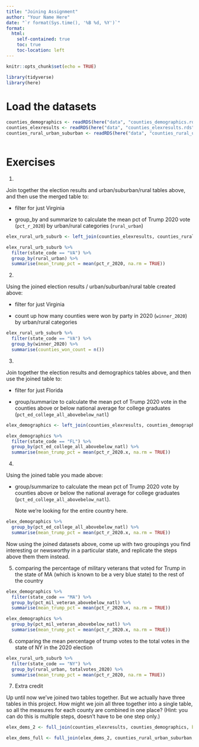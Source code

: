 ```yaml
---
title: "Joining Assignment"
author: "Your Name Here"
date: "`r format(Sys.time(), '%B %d, %Y')`"
format:
  html:
    self-contained: true
    toc: true
    toc-location: left
---
```


```r
knitr::opts_chunk$set(echo = TRUE)

library(tidyverse)
library(here)

```

# Load the datasets

```r

counties_demographics <- readRDS(here("data", "counties_demographics.rds"))
counties_elexresults <- readRDS(here("data", "counties_elexresults.rds"))
counties_rural_urban_suburban <- readRDS(here("data", "counties_rural_urban_suburban.rds"))



```

# Exercises

1)  

Join together the election results and urban/suburban/rural tables above, and then use the merged table to:

-   filter for just Virginia

-   group_by and summarize to calculate the mean pct of Trump 2020 vote (`pct_r_2020`) by urban/rural categories (`rural_urban`)

```r

elex_rural_urb_suburb <- left_join(counties_elexresults, counties_rural_urban_suburban, by = "geoid")

elex_rural_urb_suburb %>% 
  filter(state_code == "VA") %>% 
  group_by(rural_urban) %>%
  summarise(mean_trump_pct = mean(pct_r_2020, na.rm = TRUE))

```

2)  

Using the joined election results / urban/suburban/rural table created above:

-   filter for just Virginia

-   count up how many counties were won by party in 2020 (`winner_2020`) by urban/rural categories

```r

elex_rural_urb_suburb %>% 
  filter(state_code == "VA") %>% 
  group_by(winner_2020) %>% 
  summarise(counties_won_count = n())


```

3)  

Join together the election results and demographics tables above, and then use the joined table to:

-   filter for just Florida

-   group/summarize to calculate the mean pct of Trump 2020 vote in the counties above or below national average for college graduates (`pct_ed_college_all_abovebelow_natl`)

```r

elex_demographics <- left_join(counties_elexresults, counties_demographics, by = "geoid")

elex_demographics %>% 
  filter(state_code == "FL") %>% 
  group_by(pct_ed_college_all_abovebelow_natl) %>%
  summarise(mean_trump_pct = mean(pct_r_2020.x, na.rm = TRUE))


```

4)  

Using the joined table you made above:

-   group/summarize to calculate the mean pct of Trump 2020 vote by counties above or below the national average for college graduates (`pct_ed_college_all_abovebelow_natl`).

    Note we're looking for the entire country here.

```r

elex_demographics %>%
  group_by(pct_ed_college_all_abovebelow_natl) %>%
  summarise(mean_trump_pct = mean(pct_r_2020.x, na.rm = TRUE))


```

Now using the joined datasets above, come up with two groupings you find interesting or newsworthy in a particular state, and replicate the steps above them them instead.

5)  
comparing the percentage of military veterans that voted for Trump in the state of MA (which is known
to be a very blue state) to the rest of the country

```r

elex_demographics %>%
  filter(state_code == "MA") %>% 
  group_by(pct_mil_veteran_abovebelow_natl) %>%
  summarise(mean_trump_pct = mean(pct_r_2020.x, na.rm = TRUE))

elex_demographics %>%
  group_by(pct_mil_veteran_abovebelow_natl) %>%
  summarise(mean_trump_pct = mean(pct_r_2020.x, na.rm = TRUE))

```

6)  
comparing the mean percentage of trump votes to the total votes in the state of NY in the 2020 election

```r

elex_rural_urb_suburb %>% 
  filter(state_code == "NY") %>% 
  group_by(rural_urban, totalvotes_2020) %>%
  summarise(mean_trump_pct = mean(pct_r_2020, na.rm = TRUE))

```

7)  Extra credit

Up until now we've joined two tables together. But we actually have three tables in this project. How might we join all three together into a single table, so all the measures for each county are combined in one place? (Hint: you can do this is multiple steps, doesn't have to be one step only.)

```r

elex_dems_2 <- full_join(counties_elexresults, counties_demographics, by = "geoid")

elex_dems_full <- full_join(elex_dems_2, counties_rural_urban_suburban, by = "geoid")


```
